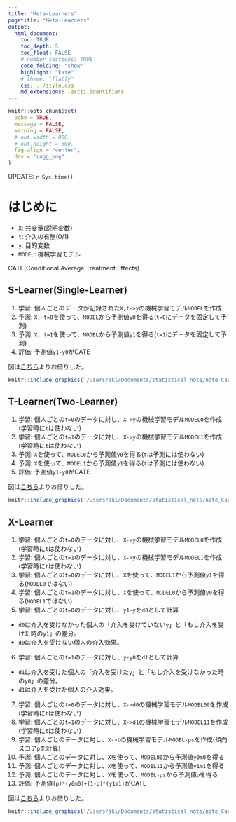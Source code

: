 ```yaml
---
title: "Meta-Learners"
pagetitle: "Meta-Learners"
output:
  html_document:
    toc: TRUE
    toc_depth: 5
    toc_float: FALSE
    # number_sections: TRUE
    code_folding: "show"
    highlight: "kate"
    # theme: "flatly"
    css: ../style.css
    md_extensions: -ascii_identifiers
---
```


```r
knitr::opts_chunk$set(
  echo = TRUE,
  message = FALSE,
  warning = FALSE,
  # out.width = 800,
  # out.height = 600,
  fig.align = "center",
  dev = "ragg_png"
)
```

<div class="update-right">
UPDATE: `r Sys.time()`
</div>

# はじめに


- `X`: 共変量(説明変数)
- `t`: 介入の有無(0/1)
- `y`: 目的変数
- `MODEL`: 機械学習モデル

CATE(Conditional Average Treatment Effects)

## S-Learner(Single-Learner)



1. 学習: 個人ごとのデータが記録された`X,t->y`の機械学習モデル`MODEL`を作成
2. 予測: `X, t=0`を使って、`MODEL`から予測値`y0`を得る(`t=0`にデータを固定して予測)
3. 予測: `X, t=1`を使って、`MODEL`から予測値`y1`を得る(`t=1`にデータを固定して予測)
4. 評価: 予測値`y1-y0`がCATE

図は[こちら](https://matheusfacure.github.io/python-causality-handbook/21-Meta-Learners.html#s-learner-aka-the-go-horse-learner)よりお借りした。

```r
knitr::include_graphics('/Users/aki/Documents/statistical_note/note_CausalInference09/s-learner.png')
```


## T-Learner(Two-Learner)

1. 学習: 個人ごとの`t=0`のデータに対し、`X->y`の機械学習モデル`MODEL0`を作成(学習時に`t`は使わない)
2. 学習: 個人ごとの`t=1`のデータに対し、`X->y`の機械学習モデル`MODEL1`を作成(学習時に`t`は使わない)
3. 予測: `X`を使って、`MODEL0`から予測値`y0`を得る(`t`は予測には使わない)
4. 予測: `X`を使って、`MODEL1`から予測値`y1`を得る(`t`は予測には使わない)
5. 評価: 予測値`y1-y0`がCATE

図は[こちら](https://matheusfacure.github.io/python-causality-handbook/21-Meta-Learners.html#s-learner-aka-the-go-horse-learner)よりお借りした。

```r
knitr::include_graphics('/Users/aki/Documents/statistical_note/note_CausalInference09/t-learner.png')
```


## X-Learner

1. 学習: 個人ごとの`t=0`のデータに対し、`X->y`の機械学習モデル`MODEL0`を作成(学習時に`t`は使わない)
2. 学習: 個人ごとの`t=1`のデータに対し、`X->y`の機械学習モデル`MODEL1`を作成(学習時に`t`は使わない)
3. 学習: 個人ごとの`t=0`のデータに対し、`X`を使って、`MODEL1`から予測値`y1`を得る(`MODEL0`ではない)
4. 学習: 個人ごとの`t=1`のデータに対し、`X`を使って、`MODEL0`から予測値`y0`を得る(`MODEL1`ではない)
5. 学習: 個人ごとの`t=0`のデータに対し、`y1-y`を`d0`として計算
  - `d0`は介入を受けなかった個人の「介入を受けていない`y`」と「もし介入を受けた時の`y1`」の差分。
  - `d0`は介入を受けない個人の介入効果。
6. 学習: 個人ごとの`t=1`のデータに対し、`y-y0`を`d1`として計算
  - `d1`は介入を受けた個人の「介入を受けた`y`」と「もし介入を受けなかった時の`y0`」の差分。
  - `d1`は介入を受けた個人の介入効果。
7. 学習: 個人ごとの`t=0`のデータに対し、`X->d0`の機械学習モデル`MODEL00`を作成(学習時に`t`は使わない)
8. 学習: 個人ごとの`t=1`のデータに対し、`X->d1`の機械学習モデル`MODEL11`を作成(学習時に`t`は使わない)
9. 学習: 個人ごとのデータに対し、`X->t`の機械学習モデル`MODEL-ps`を作成(傾向スコア`p`を計算)
10. 予測: 個人ごとのデータに対し、`X`を使って、`MODEL00`から予測値`y0m0`を得る
11. 予測: 個人ごとのデータに対し、`X`を使って、`MODEL11`から予測値`y1m1`を得る
12. 予測: 個人ごとのデータに対し、`X`を使って、`MODEL-ps`から予測値`p`を得る
13. 評価: 予測値`(p)*(y0m0)+(1-p)*(y1m1)`がCATE

図は[こちら](https://matheusfacure.github.io/python-causality-handbook/21-Meta-Learners.html#s-learner-aka-the-go-horse-learner)よりお借りした。

```r
knitr::include_graphics('/Users/aki/Documents/statistical_note/note_CausalInference09/x-learner.png')
```


